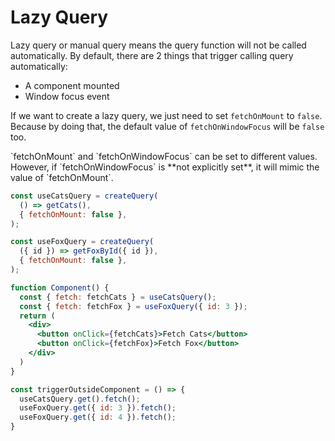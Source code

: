
# Lazy Query

Lazy query or manual query means the query function will not be called automatically.
By default, there are 2 things that trigger calling query automatically:

- A component mounted
- Window focus event

If we want to create a lazy query, we just need to set `fetchOnMount` to `false`.
Because by doing that, the default value of `fetchOnWindowFocus` will be `false` too.

<Callout emoji="💡">
`fetchOnMount` and `fetchOnWindowFocus` can be set to different values.
However, if `fetchOnWindowFocus` is **not explicitly set**, it will mimic the value of `fetchOnMount`.
</Callout>

```jsx {3,8}
const useCatsQuery = createQuery(
  () => getCats(),
  { fetchOnMount: false },
);

const useFoxQuery = createQuery(
  ({ id }) => getFoxById({ id }),
  { fetchOnMount: false },
);

function Component() {
  const { fetch: fetchCats } = useCatsQuery();
  const { fetch: fetchFox } = useFoxQuery({ id: 3 });
  return (
    <div>
      <button onClick={fetchCats}>Fetch Cats</button>
      <button onClick={fetchFox}>Fetch Fox</button>
    </div>
  )
}

const triggerOutsideComponent = () => {
  useCatsQuery.get().fetch();
  useFoxQuery.get({ id: 3 }).fetch();
  useFoxQuery.get({ id: 4 }).fetch();
}
```
